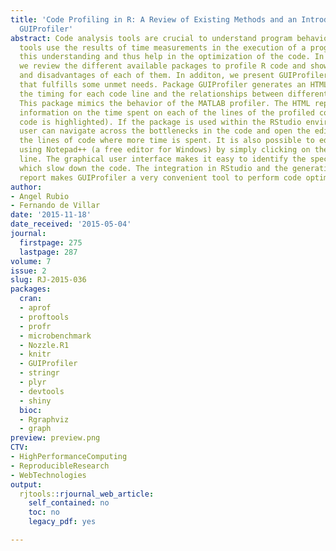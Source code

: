 ```yaml
---
title: 'Code Profiling in R: A Review of Existing Methods and an Introduction to Package
  GUIProfiler'
abstract: Code analysis tools are crucial to understand program behavior. Profile
  tools use the results of time measurements in the execution of a program to gain
  this understanding and thus help in the optimization of the code. In this paper,
  we review the different available packages to profile R code and show the advantages
  and disadvantages of each of them. In additon, we present GUIProfiler, a package
  that fulfills some unmet needs. Package GUIProfiler generates an HTML report with
  the timing for each code line and the relationships between different functions.
  This package mimics the behavior of the MATLAB profiler. The HTML report includes
  information on the time spent on each of the lines of the profiled code (the slowest
  code is highlighted). If the package is used within the RStudio environment, the
  user can navigate across the bottlenecks in the code and open the editor to modify
  the lines of code where more time is spent. It is also possible to edit the code
  using Notepad++ (a free editor for Windows) by simply clicking on the corresponding
  line. The graphical user interface makes it easy to identify the specific lines
  which slow down the code. The integration in RStudio and the generation of an HTML
  report makes GUIProfiler a very convenient tool to perform code optimization.
author:
- Angel Rubio
- Fernando de Villar
date: '2015-11-18'
date_received: '2015-05-04'
journal:
  firstpage: 275
  lastpage: 287
volume: 7
issue: 2
slug: RJ-2015-036
packages:
  cran:
  - aprof
  - proftools
  - profr
  - microbenchmark
  - Nozzle.R1
  - knitr
  - GUIProfiler
  - stringr
  - plyr
  - devtools
  - shiny
  bioc:
  - Rgraphviz
  - graph
preview: preview.png
CTV:
- HighPerformanceComputing
- ReproducibleResearch
- WebTechnologies
output:
  rjtools::rjournal_web_article:
    self_contained: no
    toc: no
    legacy_pdf: yes

---
```

